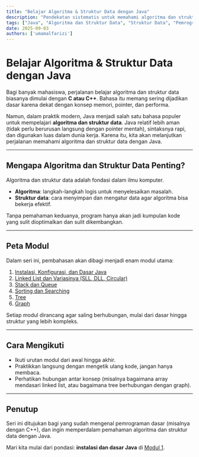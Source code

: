 ```yaml
---
title: "Belajar Algoritma & Struktur Data dengan Java"
description: "Pendekatan sistematis untuk memahami algoritma dan struktur data dengan Java. Artikel ini menjadi pengantar sekaligus peta jalan belajar dari instalasi hingga graph."
tags: ["Java", "Algoritma dan Struktur Data", "Struktur Data", "Pemrograman"]
date: 2025-09-03
authors: ['umamalfarizi']
---
```


# Belajar Algoritma & Struktur Data dengan Java

Bagi banyak mahasiswa, perjalanan belajar algoritma dan struktur data biasanya dimulai dengan **C atau C++**. Bahasa itu memang sering dijadikan dasar karena dekat dengan konsep memori, pointer, dan performa.

Namun, dalam praktik modern, Java menjadi salah satu bahasa populer untuk mempelajari **algoritma dan struktur data**. Java relatif lebih aman (tidak perlu berurusan langsung dengan pointer mentah), sintaksnya rapi, dan digunakan luas dalam dunia kerja. Karena itu, kita akan melanjutkan perjalanan memahami algoritma dan struktur data dengan Java.

---

## Mengapa Algoritma dan Struktur Data Penting?
Algoritma dan struktur data adalah fondasi dalam ilmu komputer.

- **Algoritma**: langkah-langkah logis untuk menyelesaikan masalah.
- **Struktur data**: cara menyimpan dan mengatur data agar algoritma bisa bekerja efektif.

Tanpa pemahaman keduanya, program hanya akan jadi kumpulan kode yang sulit dioptimalkan dan sulit dikembangkan.

---

## Peta Modul
Dalam seri ini, pembahasan akan dibagi menjadi enam modul utama:

1. [Instalasi, Konfigurasi, dan Dasar Java](./modul-1-dasar-java)
2. [Linked List dan Variasinya (SLL, DLL, Circular)](./modul-2-linked-list)
3. [Stack dan Queue](./modul-3-stack-queue)
4. [Sorting dan Searching](./modul-4-sorting-searching)
5. [Tree](./modul-5-tree)
6. [Graph](./modul-6-graph)

Setiap modul dirancang agar saling berhubungan, mulai dari dasar hingga struktur yang lebih kompleks.

---

## Cara Mengikuti
- Ikuti urutan modul dari awal hingga akhir.
- Praktikkan langsung dengan mengetik ulang kode, jangan hanya membaca.
- Perhatikan hubungan antar konsep (misalnya bagaimana array mendasari linked list, atau bagaimana tree berhubungan dengan graph).

---

## Penutup
Seri ini ditujukan bagi yang sudah mengenal pemrograman dasar (misalnya dengan C++), dan ingin memperdalam pemahaman algoritma dan struktur data dengan Java.

Mari kita mulai dari pondasi: **instalasi dan dasar Java** di [Modul 1](./modul-1-dasar-java).
